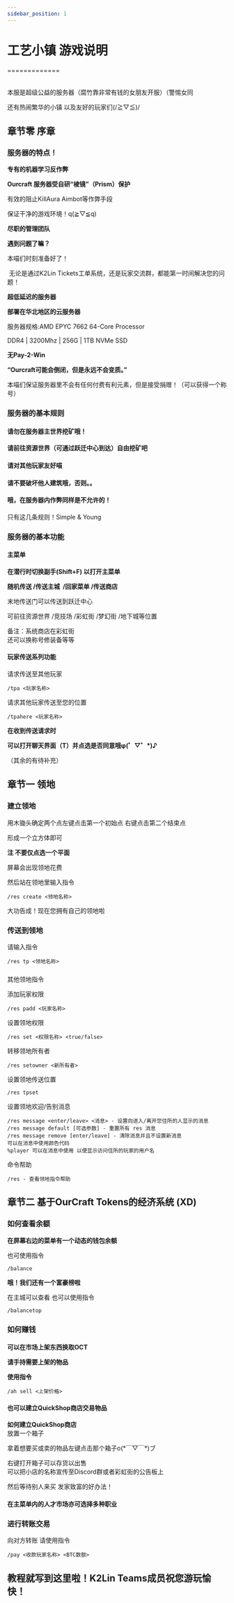 ```yaml
---
sidebar_position: 1
---
```


# 工艺小镇 游戏说明

=============

   
本服是超级公益的服务器（腐竹靠非常有钱的女朋友开服）（警惕女同

还有热闹繁华的小镇 以及友好的玩家们(/≧▽≦)/

章节零 序章
------

### 服务器的特点！

**专有的机器学习反作弊**

**Ourcraft 服务器受自研“棱镜”（Prism）保护**

有效的阻止KillAura Aimbot等作弊手段

保证干净的游戏环境！q(≧▽≦q)

**尽职的管理团队**

**遇到问题了嘛？**

本喵们时刻准备好了！

 无论是通过K2Lin Tickets工单系统，还是玩家交流群，都能第一时间解决您的问题！

**超低延迟的服务器**

**部署在华北地区的云服务器**

服务器规格:AMD EPYC 7662 64-Core Processor

DDR4 | 3200Mhz | 256G | 1TB NVMe SSD

**无Pay-2-Win**

**“Ourcraft可能会倒闭，但是永远不会变质。”**

本喵们保证服务器里不会有任何付费有利元素，但是接受捐赠！（可以获得一个称号）

### 服务器的基本规则

#### 请勿在服务器主世界挖矿哦！

**请前往资源世界（可通过跃迁中心到达）自由挖矿吧**

#### **请对其他玩家友好喵**

#### **请不要破坏他人建筑哦，否则。。**

#### **哦，在服务器内作弊同样是不允许的！**

只有这几条规则！Simple & Young

### **服务器的基本功能**

#### **主菜单**

**在潜行时切换副手(Shift+F) 以打开主菜单**

**随机传送 /传送主城  /回家菜单 /传送商店**

末地传送门可以传送到跃迁中心

可前往资源世界 /竞技场 /彩虹街 /梦幻街 /地下城等位置

  
备注：系统商店在彩虹街  
还可以换称号修装备等等

#### 玩家传送系列功能

请求传送至其他玩家

    /tpa <玩家名称>

请求其他玩家传送至您的位置

    /tpahere <玩家名称>

**在收到传送请求时**

**可以打开聊天界面（T）并点选是否同意哦φ(゜▽゜\*)♪**

（其余的有待补充）

  
章节一 领地
---------

### 建立领地

  
用木锄头确定两个点左键点击第一个初始点 右键点击第二个结束点

形成一个立方体即可

**注 不要仅点选一个平面**

屏幕会出现领地花费

然后站在领地里输入指令

    /res create <领地名称>

大功告成！现在您拥有自己的领地啦

### 传送到领地

  
请输入指令

    /res tp <领地名称>

###   
其他领地指令

添加玩家权限

    /res padd <玩家名称>

设置领地权限

    /res set <权限名称> <true/false>

转移领地所有者

    /res setowner <新所有者>

设置领地传送位置

    /res tpset

设置领地欢迎/告别消息

    /res message <enter/leave> <消息> - 设置向进入/离开您住所的人显示的消息
    /res message default [可选参数] - 重置所有 res 消息
    /res message remove [enter/leave] - 清除消息并且不设置新消息
    可以在消息中使用颜色代码
    %player 可以在消息中使用 以便显示访问住所的玩家的用户名

命令帮助

    /res - 查看领地指令帮助

  
章节二 基于OurCraft Tokens的经济系统 (XD)
-------------------------

### 如何查看余额

  
**在屏幕右边的菜单有一个动态的钱包余额**

也可使用指令

    /balance

**哦！我们还有一个富豪榜啦**

在主城可以查看 也可以使用指令

    /balancetop

### 如何赚钱

####   
**可以在市场上架东西换取OCT**

**请手持需要上架的物品**

**使用指令**

    /ah sell <上架价格>

#### **也可以建立QuickShop商店交易物品**

**如何建立QuickShop商店**  
放置一个箱子

拿着想要买或卖的物品左键点击那个箱子o(\*￣▽￣\*)ブ

右键打开箱子可以存货以出售  
可以把小店的名称宣传至Discord群或者彩虹街的公告板上

然后等待别人来买 发家致富的好办法！

#### **在主菜单内的人才市场亦可选择多种职业**

### 进行转账交易

向对方转账 请使用指令

    /pay <收款玩家名称> <BTC数额>

教程就写到这里啦！K2Lin Teams成员祝您游玩愉快！
-----------------------------